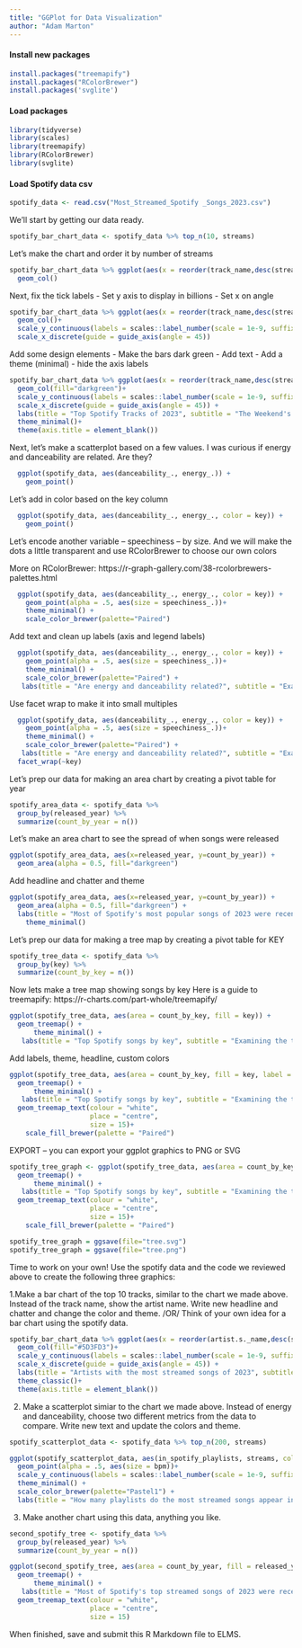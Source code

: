 ```yaml
---
title: "GGPlot for Data Visualization"
author: "Adam Marton" 
---
```


#### Install new packages

```r
install.packages("treemapify")
install.packages("RColorBrewer")
install.packages('svglite')
```


#### Load packages
```r
library(tidyverse)
library(scales)
library(treemapify)
library(RColorBrewer)
library(svglite)

```


#### Load Spotify data csv
```r
spotify_data <- read.csv("Most_Streamed_Spotify _Songs_2023.csv")
```

We'll start by getting our data ready.
```r
spotify_bar_chart_data <- spotify_data %>% top_n(10, streams)
```

Let's make the chart and order it by number of streams
```r
spotify_bar_chart_data %>% ggplot(aes(x = reorder(track_name,desc(streams)), y = streams)) +
  geom_col()
```

Next, fix the tick labels
- Set y axis to display in billions
- Set x on angle

```r
spotify_bar_chart_data %>% ggplot(aes(x = reorder(track_name,desc(streams)), y = streams)) +
  geom_col()+
  scale_y_continuous(labels = scales::label_number(scale = 1e-9, suffix = "B")) +
  scale_x_discrete(guide = guide_axis(angle = 45))
```
Add some design elements 
- Make the bars dark green
- Add text
- Add a theme (minimal)
- hide the axis labels

```r
spotify_bar_chart_data %>% ggplot(aes(x = reorder(track_name,desc(streams)), y = streams)) +
  geom_col(fill="darkgreen")+
  scale_y_continuous(labels = scales::label_number(scale = 1e-9, suffix = "B")) +
  scale_x_discrete(guide = guide_axis(angle = 45)) +
  labs(title = "Top Spotify Tracks of 2023", subtitle = "The Weekend's Blinding Lights takes the top spot with over 3 billion streams.", caption = "Source: Spotify via Kaggle \n by Adam Marton")+
  theme_minimal()+
  theme(axis.title = element_blank())

```



Next, let's make a scatterplot based on a few values. I was curious if energy and danceability are related. Are they? 

```r
  ggplot(spotify_data, aes(danceability_., energy_.)) +
    geom_point()

```

Let's add in color based on the key column

```r
  ggplot(spotify_data, aes(danceability_., energy_., color = key)) +
    geom_point()
```


Let's encode another variable -- speechiness -- by size. And we will make the dots a little transparent and use RColorBrewer to choose our own colors

More on RColorBrewer: https://r-graph-gallery.com/38-rcolorbrewers-palettes.html
```r
  ggplot(spotify_data, aes(danceability_., energy_., color = key)) +
    geom_point(alpha = .5, aes(size = speechiness_.))+
    theme_minimal() +
    scale_color_brewer(palette="Paired")
```


Add text and clean up labels (axis and legend labels)
```r
  ggplot(spotify_data, aes(danceability_., energy_., color = key)) +
    geom_point(alpha = .5, aes(size = speechiness_.))+
    theme_minimal() +
    scale_color_brewer(palette="Paired") +
   labs(title = "Are energy and danceability related?", subtitle = "Examining the top Spotify songs of 2023", caption = "Source: Spotify via Kaggle \n by Adam Marton", x = "Danceability", y = "Energy", size = "Speechiness", color = "Key")
```



Use facet wrap to make it into small multiples
```r
  ggplot(spotify_data, aes(danceability_., energy_., color = key)) +
    geom_point(alpha = .5, aes(size = speechiness_.))+
    theme_minimal() +
    scale_color_brewer(palette="Paired") +
   labs(title = "Are energy and danceability related?", subtitle = "Examining the top Spotify songs of 2023", caption = "Source: Spotify via Kaggle \n by Adam Marton", x = "Danceability", y = "Energy", size = "Speechiness", color = "Key") +
  facet_wrap(~key)
```





Let's prep our data for making an area chart by creating a pivot table for year
```r
spotify_area_data <- spotify_data %>% 
  group_by(released_year) %>%
  summarize(count_by_year = n())
```


Let's make an area chart to see the spread of when songs were released
```r
ggplot(spotify_area_data, aes(x=released_year, y=count_by_year)) +
  geom_area(alpha = 0.5, fill="darkgreen")
```
Add headline and chatter and theme

```r
ggplot(spotify_area_data, aes(x=released_year, y=count_by_year)) +
  geom_area(alpha = 0.5, fill="darkgreen") +
  labs(title = "Most of Spotify's most popular songs of 2023 were recently released", subtitle = "Though songs go back as far as 1930", caption = "Source: Spotify via Kaggle \n by Adam Marton", x = "Year", y = "Count") +
    theme_minimal() 
```




Let's prep our data for making a tree map by creating a pivot table for KEY
```r
spotify_tree_data <- spotify_data %>% 
  group_by(key) %>%
  summarize(count_by_key = n())
```



Now lets make a tree map showing songs by key
Here is a guide to treemapify: https://r-charts.com/part-whole/treemapify/
```r
ggplot(spotify_tree_data, aes(area = count_by_key, fill = key)) +
  geom_treemap() +
      theme_minimal() +
   labs(title = "Top Spotify songs by key", subtitle = "Examining the top Spotify songs of 2023", caption = "Source: Spotify via Kaggle \n by Adam Marton", color = "Key")
```

Add labels, theme, headline, custom colors
```r
ggplot(spotify_tree_data, aes(area = count_by_key, fill = key, label = count_by_key)) +
  geom_treemap() +
      theme_minimal() +
   labs(title = "Top Spotify songs by key", subtitle = "Examining the top Spotify songs of 2023", caption = "Source: Spotify via Kaggle \n by Adam Marton", color = "Key")+
  geom_treemap_text(colour = "white",
                    place = "centre",
                    size = 15)+
    scale_fill_brewer(palette = "Paired")

```


EXPORT -- you can export your ggplot graphics to PNG or SVG
```r

spotify_tree_graph <- ggplot(spotify_tree_data, aes(area = count_by_key, fill = key, label = count_by_key)) +
  geom_treemap() +
      theme_minimal() +
   labs(title = "Top Spotify songs by key", subtitle = "Examining the top Spotify songs of 2023", caption = "Source: Spotify via Kaggle \n by Adam Marton", color = "Key")+
  geom_treemap_text(colour = "white",
                    place = "centre",
                    size = 15)+
    scale_fill_brewer(palette = "Paired")

spotify_tree_graph = ggsave(file="tree.svg")
spotify_tree_graph = ggsave(file="tree.png")

```


Time to work on your own! Use the spotify data and the code we reviewed above to create the following three graphics:

1.Make a bar chart of the top 10 tracks, similar to the chart we made above. Instead of the track name, show the artist name. Write new headline and chatter and change the color and theme. /OR/ Think of your own idea for a bar chart using the spotify data.
```r
spotify_bar_chart_data %>% ggplot(aes(x = reorder(artist.s._name,desc(streams)), y = streams)) +
  geom_col(fill="#5D3FD3")+
  scale_y_continuous(labels = scales::label_number(scale = 1e-9, suffix = "B")) +
  scale_x_discrete(guide = guide_axis(angle = 45)) +
  labs(title = "Artists with the most streamed songs of 2023", subtitle = "The Weeknd and Ed Sheeran dominated Spotify's 2023 streams, with their respective songs\n \"Blinding Lights\" and \"Shape of You\" both reaching over 3 billion streams.", caption = "Source: Spotify via Kaggle \n by Hannah Marszalek")+
  theme_classic()+
  theme(axis.title = element_blank())
```

2. Make a scatterplot simiar to the chart we made above. Instead of energy and danceability, choose two different metrics from the data to compare. Write new text and update the colors and theme.
```r
spotify_scatterplot_data <- spotify_data %>% top_n(200, streams)

ggplot(spotify_scatterplot_data, aes(in_spotify_playlists, streams, color = mode)) +
  geom_point(alpha = .5, aes(size = bpm))+
  scale_y_continuous(labels = scales::label_number(scale = 1e-9, suffix = "B")) +
  theme_minimal() +
  scale_color_brewer(palette="Pastel1") +
  labs(title = "How many playlists do the most streamed songs appear in?", subtitle = "This chart shows the 200 most streamed songs on Spotify for 2023 and how many playlists each\nsong has been added to by Spotify users.", caption = "Source: Spotify via Kaggle \n by Hannah Marszalek", x = "Number of Spotify Playlist Appearances", y = "Number of Streams", size = "BPM", color = "Mode")
```

3. Make another chart using this data, anything you like.
```r
second_spotify_tree <- spotify_data %>% 
  group_by(released_year) %>%
  summarize(count_by_year = n())

ggplot(second_spotify_tree, aes(area = count_by_year, fill = released_year, label = count_by_year)) +
  geom_treemap() +
      theme_minimal() +
   labs(title = "Most of Spotify's top streamed songs of 2023 were recent releases", subtitle = "This treemap shows the release years for all of the top streamed songs of 2023. While\nyears go back as far as 1930, the majority of the top songs were released in the past\n10 years.", caption = "Source: Spotify via Kaggle \n by Hannah Marszalek", fill = "Release Year") +
  geom_treemap_text(colour = "white",
                    place = "centre",
                    size = 15)
```

When finished, save and submit this R Markdown file to ELMS.
